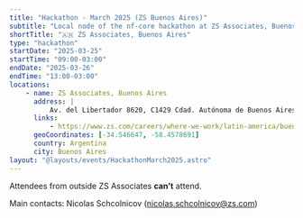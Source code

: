 ```yaml
---
title: "Hackathon - March 2025 (ZS Buenos Aires)"
subtitle: "Local node of the nf-core hackathon at ZS Associates, Buenos Aires"
shortTitle: "🇦🇷 ZS Associates, Buenos Aires"
type: "hackathon"
startDate: "2025-03-25"
startTime: "09:00-03:00"
endDate: "2025-03-26"
endTime: "13:00-03:00"
locations:
    - name: ZS Associates, Buenos Aires
      address: |
          Av. del Libertador 8620, C1429 Cdad. Autónoma de Buenos Aires, Argentina
      links:
          - https://www.zs.com/careers/where-we-work/latin-america/buenos-aires
      geoCoordinates: [-34.546647, -58.4578691]
      country: Argentina
      city: Buenos Aires
layout: "@layouts/events/HackathonMarch2025.astro"
---
```


Attendees from outside ZS Associates **can't** attend.

Main contacts: Nicolas Schcolnicov ([nicolas.schcolnicov@zs.com](mailto:nicolas.schcolnicov@zs.com))
